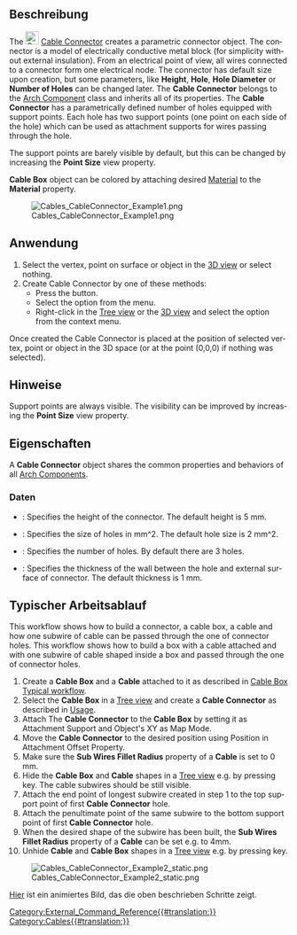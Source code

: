 <languages/>

{{Docnav
|[[Cables_CableBox/de|KabelBox]]
|[[Cables_CableLightPoint/de|KabelLichtPunkt]] 
|[[Cables_Workbench/de|Cables]]
|IconL=Cables_CableBox.svg
|IconR=Cables_CableLightPoint.svg
|IconC=Cables_workbench_icon.svg
}}

<div lang="en" dir="ltr" class="mw-content-ltr">
{{GuiCommand
|Name=Cables CableConnector
|MenuLocation=Cables → Cable Connector
|Workbenches=[[Cables_Workbench|Cables]]
|Shortcut=
|Version=1.0
|SeeAlso=[[Cables_Cable|Cable]], [[Cables_CableBox|Cable Box]]
}}
</div>

<span id="Description"></span>
==Beschreibung==

<div lang="en" dir="ltr" class="mw-content-ltr">
The [[Image:Cables_CableConnector.svg|24px]] [[Cables_CableConnector|Cable Connector]] creates a parametric connector object. The connector is a model of electrically conductive metal block (for simplicity without external insulation). From an electrical point of view, all wires connected to a connector form one electrical node. The connector has default size upon creation, but some parameters, like '''Height''', '''Hole''', '''Hole Diameter''' or '''Number of Holes''' can be changed later. The '''Cable Connector''' belongs to the [[Arch_Component|Arch Component]] class and inherits all of its properties. The '''Cable Connector''' has a parametrically defined number of holes equipped with support points. Each hole has two support points (one point on each side of the hole) which can be used as attachment supports for wires passing through the hole.
</div>

<div lang="en" dir="ltr" class="mw-content-ltr">
The support points are barely visible by default, but this can be changed by increasing the '''Point Size''' view property.
</div>

<div lang="en" dir="ltr" class="mw-content-ltr">
'''Cable Box''' object can be colored by attaching desired [[Arch_SetMaterial|Material]] to the '''Material''' property.
</div>

[[Image:Cables_CableConnector_Example1.png]]
<div lang="en" dir="ltr" class="mw-content-ltr">
{{Caption|Example of the default Cable Connector:<br/>There are support points above and below holes.}}
</div>

<span id="Usage"></span>
==Anwendung==

<div lang="en" dir="ltr" class="mw-content-ltr">
# Select the vertex, point on surface or object in the [[3D_view|3D view]] or select nothing.
# Create Cable Connector by one of these methods:
#* Press the {{Button|[[Image:Cables_CableConnector.svg|16px]] [[Cables_CableConnector|Cable Connector]]}} button.
#* Select the {{MenuCommand|Cables → [[Image:Cables_CableConnector.svg|16px]] Cable Connector}} option from the menu.
#* Right-click in the [[Tree_view|Tree view]] or the [[3D_view|3D view]] and select the {{MenuCommand|Cables → [[Image:Cables_CableConnector.svg|16px]] Cable Connector}} option from the context menu.
</div>

<div lang="en" dir="ltr" class="mw-content-ltr">
Once created the Cable Connector is placed at the position of selected vertex, point or object in the 3D space (or at the point (0,0,0) if nothing was selected).
</div>

<span id="Notes"></span>
==Hinweise==

<div lang="en" dir="ltr" class="mw-content-ltr">
Support points are always visible. The visibility can be improved by increasing the '''Point Size''' view property.
</div>

<span id="Properties"></span>
==Eigenschaften==

<div lang="en" dir="ltr" class="mw-content-ltr">
A '''Cable Connector''' object shares the common properties and behaviors of all [[Arch_Component|Arch Components]].
</div>

<span id="Data"></span>
===Daten===

<div lang="en" dir="ltr" class="mw-content-ltr">
{{TitleProperty|Cable Connector}}
</div>

<div lang="en" dir="ltr" class="mw-content-ltr">
* {{PropertyData|Height|Length}}: Specifies the height of the connector. The default height is 5 mm.
* {{PropertyData|Hole Size|Length}}: Specifies the size of holes in mm^2. The default hole size is 2 mm^2.
* {{PropertyData|Number of Holes|Integer}}: Specifies the number of holes. By default there are 3 holes.
* {{PropertyData|Thickness|Length}}: Specifies the thickness of the wall between the hole and external surface of connector. The default thickness is 1 mm.
</div>

<span id="Typical_workflow"></span>
==Typischer Arbeitsablauf==

<div lang="en" dir="ltr" class="mw-content-ltr">
This workflow shows how to build a connector, a cable box, a cable and how one subwire of cable can be passed through the one of connector holes.
This workflow shows how to build a box with a cable attached and with one subwire of cable shaped inside a box and passed through the one of connector holes.
</div>

<div lang="en" dir="ltr" class="mw-content-ltr">
# Create a '''Cable Box''' and a '''Cable''' attached to it as described in [[Cables_CableBox#Typical workflow| Cable Box Typical workflow]].
# Select the '''Cable Box''' in a [[Tree_view|Tree view]] and create a '''Cable Connector''' as described in [[#Usage|Usage]].
# Attach The '''Cable Connector''' to the '''Cable Box''' by setting it as Attachment Support and Object's XY as Map Mode.
# Move the '''Cable Connector''' to the desired position using Position in Attachment Offset Property.
# Make sure the '''Sub Wires Fillet Radius''' property of a '''Cable''' is set to 0 mm.
# Hide the '''Cable Box''' and '''Cable''' shapes in a [[Tree_view|Tree view]] e.g. by pressing {{KEY|SPACE}} key. The cable subwires should be still visible.
# Attach the end point of longest subwire created in step 1 to the top support point of first '''Cable Connector''' hole.
# Attach the penultimate point of the same subwire to the bottom support point of first '''Cable Connector''' hole.
# When the desired shape of the subwire has been built, the '''Sub Wires Fillet Radius''' property of a '''Cable''' can be set e.g. to 4mm.
# Unhide '''Cable''' and '''Cable Box''' shapes in a [[Tree_view|Tree view]] e.g. by pressing {{KEY|SPACE}} key.
</div>

[[Image:Cables_CableConnector_Example2_static.png]]
<div lang="en" dir="ltr" class="mw-content-ltr">
{{Caption|Example of cable subwire passed through the hole of Cable Connector.}}
</div>

[[Cables_Example4_CableConnector|Hier]] ist ein animiertes Bild, das die oben beschrieben Schritte zeigt.


{{Docnav
|[[Cables_CableBox/de|KabelBox]]
|[[Cables_CableLightPoint/de|KabelLichtPunkt]] 
|[[Cables_Workbench/de|Cables]]
|IconL=Cables_CableBox.svg
|IconR=Cables_CableLightPoint.svg
|IconC=Cables_workbench_icon.svg
}}

[[Category:External_Command_Reference{{#translation:}}]]
[[Category:Cables{{#translation:}}]]